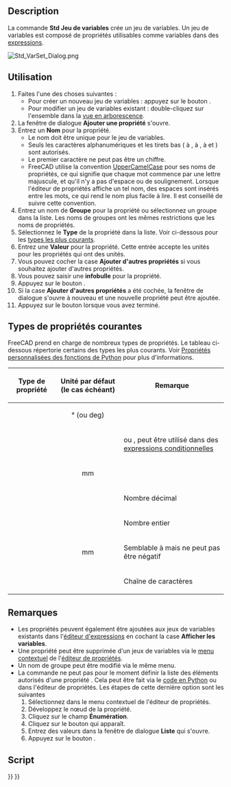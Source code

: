 <languages/>

{{Docnav/fr
|[[Std_LinkImportAll/fr|Importer tous les liens]]
|[[Std_Expressions/fr|Expressions]]
|[[Std_Base/fr|Std Base]]
|IconL=Std_LinkImportAll.svg
|IconR=
|IconC=Freecad.svg
}}

{{GuiCommand/fr
|Name=Std VarSet
|Name/fr=Std Jeu de variables
|Workbenches=Tous
|Version=1.0
|SeeAlso=[[Spreadsheet_Workbench/fr|Atelier Spreadsheet]], [[DynamicData_Workbench/fr|Atelier DynamicData]]
}}

<span id="Description"></span>
==Description==

La commande '''Std Jeu de variables''' crée un jeu de variables. Un jeu de variables est composé de propriétés utilisables comme variables dans des [[Expressions/fr|expressions]].

[[Image:Std_VarSet_Dialog.png]]
{{Caption|La fenêtre de dialogue Ajouter des propriétés}}

<span id="Usage"></span>
==Utilisation==

<div class="mw-translate-fuzzy">
# Faites l'une des choses suivantes :
#* Pour créer un nouveau jeu de variables : appuyez sur le bouton {{Button|[[Image:Std_VarSet.svg|16px]] [[Std_VarSet/fr|Créer un jeu de variables]]}}.
#* Pour modifier un jeu de variables existant : double-cliquez sur l'ensemble dans la [[Tree_view/fr|vue en arborescence]].
# La fenêtre de dialogue '''Ajouter une propriété''' s'ouvre.
# Entrez un '''Nom''' pour la propriété.
#* Le nom doit être unique pour le jeu de variables.
#* Seuls les caractères alphanumériques et les tirets bas ({{incode|A}} à {{incode|Z}}, {{incode|a}} à {{incode|z}}, {{incode|0}} à {{incode|9}} et {{incode|_}}) sont autorisés.
#* Le premier caractère ne peut pas être un chiffre.
#* FreeCAD utilise la convention [https://fr.wikipedia.org/wiki/Camel_case UpperCamelCase] pour ses noms de propriétés, ce qui signifie que chaque mot commence par une lettre majuscule, et qu'il n'y a pas d'espace ou de soulignement. Lorsque l'éditeur de propriétés affiche un tel nom, des espaces sont insérés entre les mots, ce qui rend le nom plus facile à lire. Il est conseillé de suivre cette convention.
# Entrez un nom de '''Groupe''' pour la propriété ou sélectionnez un groupe dans la liste. Les noms de groupes ont les mêmes restrictions que les noms de propriétés.
# Sélectionnez le '''Type''' de la propriété dans la liste. Voir ci-dessous pour les [[#Types_de_propriétés_courantes|types les plus courants]].
# Entrez une '''Valeur''' pour la propriété. Cette entrée accepte les unités pour les propriétés qui ont des unités.
# Vous pouvez cocher la case '''Ajouter d'autres propriétés''' si vous souhaitez ajouter d'autres propriétés.
# Vous pouvez saisir une '''infobulle''' pour la propriété.
# Appuyez sur le bouton {{Button|OK}}.
# Si la case '''Ajouter d'autres propriétés''' a été cochée, la fenêtre de dialogue s'ouvre à nouveau et une nouvelle propriété peut être ajoutée.
# Appuyez sur le bouton {{Button|Annuler}} lorsque vous avez terminé.
</div>

<span id="Common_property_types"></span>
== Types de propriétés courantes ==

FreeCAD prend en charge de nombreux types de propriétés. Le tableau ci-dessous répertorie certains des types les plus courants. Voir [[FeaturePython_Custom_Properties/fr|Propriétés personnalisées des fonctions de Python]] pour plus d'informations.

{| class="wikitable"
|-
! Type de propriété !! Unité par défaut (le cas échéant) !! Remarque
|-
| {{Incode|App::PropertyAngle}} || style="text-align:center;" | ° (ou deg) ||
|-
| {{Incode|App::PropertyBool}} ||  || {{TRUE}} ou {{FALSE}}, peut être utilisé dans des [[Expressions/fr#Expressions_conditionnelles|expressions conditionnelles]]
|-
| {{Incode|App::PropertyDistance}} || style="text-align:center;" | mm ||
|-
| {{Incode|App::PropertyFloat}} ||  || Nombre décimal
|-
| {{Incode|App::PropertyInteger}} ||  || Nombre entier
|-
| {{Incode|App::PropertyLength}} || style="text-align:center;" | mm || Semblable à {{Incode|App::PropertyDistance}} mais ne peut pas être négatif
|-
| {{Incode|App::PropertyString}} ||  || Chaîne de caractères
|}

<span id="Notes"></span>
== Remarques ==

<div class="mw-translate-fuzzy">
* Les propriétés peuvent également être ajoutées aux jeux de variables existants dans l'[[Expressions/fr|éditeur d'expressions]] en cochant la case '''Afficher les variables'''.
* Une propriété peut être supprimée d'un jeux de variables via le [[Property_editor/fr#Menu_contextuel|menu contextuel]] de l'[[Property_editor/fr#Menu_contextuel|éditeur de propriétés]].
* Un nom de groupe peut être modifié via le même menu.
* La commande ne peut pas pour le moment définir la liste des éléments autorisés d'une propriété {{Incode|App::PropertyEnumeration}}. Cela peut être fait via le [[FeaturePython_Custom_Properties#App::PropertyEnumeration|code en Python]] ou dans l'éditeur de propriétés. Les étapes de cette dernière option sont les suivantes
*# Sélectionnez {{MenuCommand|Afficher les propriétés cachées}} dans le menu contextuel de l'éditeur de propriétés.
*# Développez le nœud de la propriété.
*# Cliquez sur le champ '''Énumération'''.
*# Cliquez sur le bouton {{Button|...}} qui apparaît.
*# Entrez des valeurs dans la fenêtre de dialogue '''Liste''' qui s'ouvre.
*# Appuyez sur le bouton {{Button|OK}}.
</div>

<span id="Scripting"></span>
==Script==

{{Code|code=
import FreeCAD as App

doc = App.ActiveDocument

var_set = doc.addObject("App::VarSet", "VarSetName")
var_set.addProperty("App::PropertyInteger", "MyNumber")  # Property is added to the Base group.
var_set.MyNumber = 123
var_set.addProperty("App::PropertyString", "MyText", group="SomeGroup", doc="Some tooltip information")
var_set.MyText = "Abc"

doc.recompute()
}}


{{Docnav/fr
|[[Std_LinkImportAll/fr|Importer tous les liens]]
|[[Std_Expressions/fr|Expressions]]
|[[Std_Base/fr|Std Base]]
|IconL=Std_LinkImportAll.svg
|IconR=
|IconC=Freecad.svg
}}

{{Std_Base_navi{{#translation:}}}}
{{Userdocnavi{{#translation:}}}}